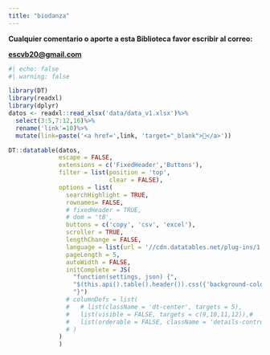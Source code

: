 ```yaml
---
title: "biodanza"
---
```


**Cualquier comentario o aporte a esta Biblioteca favor escribir al correo:**

[**escvb20\@gmail.com**](escvb20@gmail.com)

```r
#| echo: false
#| warning: false

library(DT)
library(readxl)
library(dplyr)
datos <- readxl::read_xlsx('data/data_v1.xlsx')%>%
  select(3:5,7:12,16)%>%
  rename('link'=10)%>%
  mutate(link=paste('<a href=',link, 'target="_blank">🔗</a>'))

DT::datatable(datos,
              escape = FALSE,
              extensions = c('FixedHeader','Buttons'),
              filter = list(position = 'top',
                            clear = FALSE),
              options = list(
                searchHighlight = TRUE,
                rownames= FALSE,
                # fixedHeader = TRUE,
                # dom = 'tB',
                buttons = c('copy', 'csv', 'excel'),
                scroller = TRUE,
                lengthChange = FALSE,
                language = list(url = '//cdn.datatables.net/plug-ins/1.10.11/i18n/Spanish.json'),
                pageLength = 5,
                autoWidth = FALSE,
                initComplete = JS(
                  "function(settings, json) {",
                  "$(this.api().table().header()).css({'background-color': '#6B91C7', 'color': 'white'});",
                  "}")
                # columnDefs = list(
                #   # list(className = 'dt-center', targets = 5),
                #   list(visible = FALSE, targets = c(9,10,11,12)),#
                #   list(orderable = FALSE, className = 'details-control', targets = 1)
                # )
              )
              )


```

\
